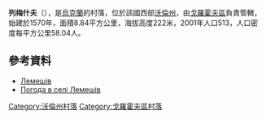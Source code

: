 {{coord|50|33|57|N|24|40|3|E|scale:30000|display=title}}

'''列梅什夫'''（{{lang-uk|Лемешів}}），是[[烏克蘭|烏克蘭]]的村落，位於該國西部[[沃倫州|沃倫州]]，由[[戈羅霍夫區|戈羅霍夫區]]負責管轄，始建於1570年，面積8.84平方公里，海拔高度222米，2001年人口513，人口密度每平方公里58.04人。

==參考資料==
*[http://w1.c1.rada.gov.ua/pls/z7503/A005?rdat1=31.03.2014&rf7571=4810 Лемешів]
* [http://weather.in.ua/ua/volynskaja/13178 Погода в селі Лемешів] {{Wayback|url=http://weather.in.ua/ua/volynskaja/13178 |date=20111219105918 }}

[[Category:沃倫州村落|Category:沃倫州村落]]
[[Category:戈羅霍夫區村落|Category:戈羅霍夫區村落]]


{{Volyn-geo-stub}}